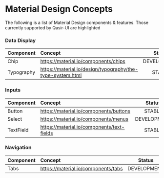 
<Meta title="Getting Started/Concepts" />

<h1>Material Design Concepts</h1>
<p style={{fontSize: 18, fontFamily: ['"Montserrat"', 'sans-serif'].join(',')}}>The following is a list of Material Design components & features. Those currently supported by Qasir-UI are highlighted</p>

<h3 style={{marginTop: 30}}>Data Display</h3>
<table style={{border: '1px solid #EEF0F2', width: '100%', fontSize: 14, fontFamily: ['"Montserrat"', 'sans-serif'].join(',')}}>
    <thead>
        <tr>
            <th align="left">Component</th>
            <th align="left">Concept</th>
            <th>Status</th>            
        </tr>
    </thead>
    <tbody>
        <tr>
            <td>
                Chip
            </td>
            <td><a target="_blank" href="https://material.io/components/chips">https://material.io/components/chips</a></td>
            <td align="center" style={{width: '1%'}}><div style={{backgroundColor: colors.orange50, color: colors.white, padding: '0 5px'}}>DEVELOPMENT</div></td>            
        </tr>
        <tr>
            <td>
                Typography
            </td>
            <td><a target="_blank" href="https://material.io/design/typography/the-type-system.html">https://material.io/design/typography/the-type-system.html</a></td>
            <td align="center" style={{width: '1%'}}><div style={{backgroundColor: colors.green50, color: colors.white, padding: '0 5px'}}>STABLE</div></td>               
        </tr>
    </tbody>
</table>

<h3 style={{marginTop: 30}}>Inputs</h3>
<table style={{border: '1px solid #EEF0F2', width: '100%', fontSize: 14, fontFamily: ['"Montserrat"', 'sans-serif'].join(',')}}>
    <thead>
        <tr>
            <th align="left">Component</th>
            <th align="left">Concept</th>
            <th>Status</th>            
        </tr>
    </thead>
    <tbody>
        <tr>
            <td>
                Button
            </td>
            <td><a target="_blank" href="https://material.io/components/buttons">https://material.io/components/buttons</a></td>
            <td align="center" style={{width: '1%'}}><div style={{backgroundColor: colors.green50, color: colors.white, padding: '0 5px'}}>STABLE</div></td>               
        </tr>
        <tr>
            <td>
                Select
            </td>
            <td><a target="_blank" href="https://material.io/components/menus">https://material.io/components/menus</a></td>
            <td align="center" style={{width: '1%'}}><div style={{backgroundColor: colors.orange50, color: colors.white, padding: '0 5px'}}>DEVELOPMENT</div></td>            
        </tr>
        <tr>
            <td>
                TextField
            </td>
            <td><a target="_blank" href="https://material.io/components/text-fields">https://material.io/components/text-fields</a></td>
            <td align="center" style={{width: '1%'}}><div style={{backgroundColor: colors.green50, color: colors.white, padding: '0 5px'}}>STABLE</div></td>               
        </tr>
    </tbody>
</table>

<h3 style={{marginTop: 30}}>Navigation</h3>
<table style={{border: '1px solid #EEF0F2', width: '100%', fontSize: 14, fontFamily: ['"Montserrat"', 'sans-serif'].join(',')}}>
    <thead>
        <tr>
            <th align="left">Component</th>
            <th align="left">Concept</th>
            <th>Status</th>            
        </tr>
    </thead>
    <tbody>
        <tr>
            <td>
                Tabs
            </td>
            <td><a target="_blank" href="https://material.io/components/tabs">https://material.io/components/tabs</a></td>
            <td align="center" style={{width: '1%'}}><div style={{backgroundColor: colors.orange50, color: colors.white, padding: '0 5px'}}>DEVELOPMENT</div></td>                  
        </tr>
    </tbody>
</table>
